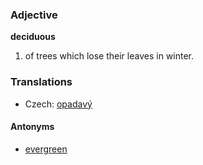 ===Adjective===
'''deciduous'''

# of trees which lose their leaves in winter.
 
=== Translations ===

*Czech: [[opadavý]]  

====Antonyms====
*[[evergreen]]